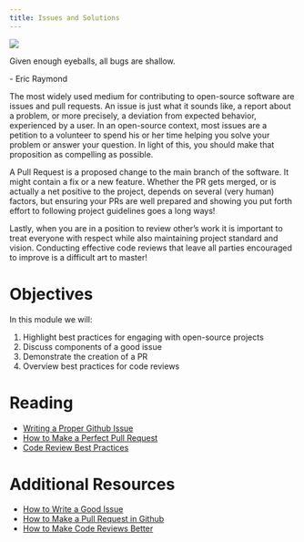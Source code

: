 ```yaml
---
title: Issues and Solutions
---
```

![](../../images/therapy.png)

:::{.callout-note appearance="minimal"}
Given enough eyeballs, all bugs are shallow.

\- Eric Raymond
:::

The most widely used medium for contributing to open-source software are issues and pull requests. An issue is just what
it sounds like, a report about a problem, or more precisely, a deviation from expected behavior, experienced by a user.
In an open-source context, most issues are a petition to a volunteer to spend his or her time helping you solve your
problem or answer your question. In light of this, you should make that proposition as compelling as possible.

A Pull Request is a proposed change to the main branch of the software. It might contain a fix or a new feature. Whether
the PR gets merged, or is actually a net positive to the project, depends on several (very human) factors, but ensuring
your PRs are well prepared and showing you put forth effort to following project guidelines goes a long ways!

Lastly, when you are in a position to review other's work it is important to treat everyone with respect while also
maintaining project standard and vision. Conducting effective code reviews that leave all parties encouraged to improve
is a difficult art to master!

# Objectives

In this module we will:

1. Highlight best practices for engaging with open-source projects
2. Discuss components of a good issue
3. Demonstrate the creation of a PR
4. Overview best practices for code reviews

# Reading

- [Writing a Proper Github Issue](https://medium.com/nyc-planning-digital/writing-a-proper-github-issue-97427d62a20f)
- [How to Make a Perfect Pull Request](https://betterprogramming.pub/how-to-make-a-perfect-pull-request-3578fb4c112)
- [Code Review Best Practices](https://blog.palantir.com/code-review-best-practices-19e02780015f)

# Additional Resources

- [How to Write a Good Issue](https://developers.google.com/blockly/guides/contribute/get-started/write_a_good_issue)
- [How to Make a Pull Request in Github](https://opensource.com/article/19/7/create-pull-request-github)
- [How to Make Code Reviews Better](https://relevant.software/blog/good-software-engineer-mentor-tips/)